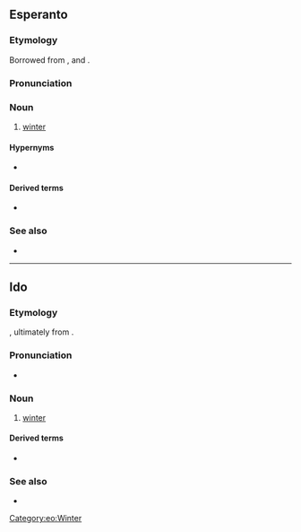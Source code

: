 ==Esperanto==

===Etymology===
Borrowed from {{bor|eo|de|Winter}}, {{bor|eo|en|winter}} and {{bor|eo|yi|ווינטער‎}}.

===Pronunciation===
{{eo-IPA|a=Eo-vintro.ogg}}

===Noun===
{{eo-head}}

# [[winter]]

====Hypernyms====
* {{l|eo|sezono|gloss=season}}

====Derived terms====
* {{l|eo|vintra}}

===See also===
* {{list:seasons/eo}}

{{eo BRO|4}}
{{eo GCSE|0}}
{{Universala Vortaro}}

[[Category:eo:Winter]]

----

==Ido==

===Etymology===
{{io-bor|eo=vintro|winter||Winter|nodot=1}}, ultimately from {{der|io|gem-pro|*wintruz}}.

===Pronunciation===
* {{IPA|/vinˈtro/|lang=io}}

===Noun===
{{io-noun|vintr}}

# [[winter]]

====Derived terms====
* {{l|io|vintrala}}

===See also===
* {{list:seasons/io}}